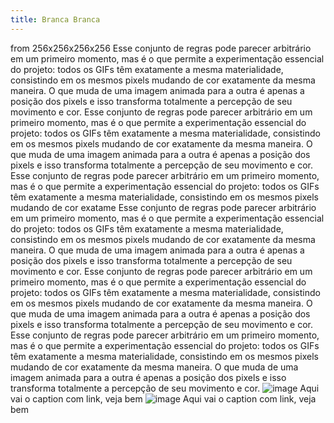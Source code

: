 ```yaml
---
title: Branca Branca
---
```


<Row>
  <Title>Branca Branca</Title>
  <Subtitle>from 256x256x256x256</Subtitle>
</Row>

<Row>
<Col1>
  Esse conjunto de regras pode parecer arbitrário em um primeiro momento, mas é
  o que permite a experimentação essencial do projeto: todos os GIFs têm
  exatamente a mesma materialidade, consistindo em os mesmos pixels mudando de
  cor exatamente da mesma maneira. O que muda de uma imagem animada para a outra
  é apenas a posição dos pixels e isso transforma totalmente a percepção de seu
  movimento e cor.
</Col1>

<Col2>
  Esse conjunto de regras pode parecer arbitrário em um primeiro momento, mas é
  o que permite a experimentação essencial do projeto: todos os GIFs têm
  exatamente a mesma materialidade, consistindo em os mesmos pixels mudando de
  cor exatamente da mesma maneira. O que muda de uma imagem animada para a outra
  é apenas a posição dos pixels e isso transforma totalmente a percepção de seu
  movimento e cor.
</Col2>

<Col1>
  Esse conjunto de regras pode parecer arbitrário em um primeiro momento, mas é
  o que permite a experimentação essencial do projeto: todos os GIFs têm
  exatamente a mesma materialidade, consistindo em os mesmos pixels mudando de
  cor exatame
</Col1>
</Row>

<Row>
<Col2>
  Esse conjunto de regras pode parecer arbitrário em um primeiro momento, mas é
  o que permite a experimentação essencial do projeto: todos os GIFs têm
  exatamente a mesma materialidade, consistindo em os mesmos pixels mudando de
  cor exatamente da mesma maneira. O que muda de uma imagem animada para a outra
  é apenas a posição dos pixels e isso transforma totalmente a percepção de seu
  movimento e cor.
</Col2>

<Col2>
  Esse conjunto de regras pode parecer arbitrário em um primeiro momento, mas é
  o que permite a experimentação essencial do projeto: todos os GIFs têm
  exatamente a mesma materialidade, consistindo em os mesmos pixels mudando de
  cor exatamente da mesma maneira. O que muda de uma imagem animada para a outra
  é apenas a posição dos pixels e isso transforma totalmente a percepção de seu
  movimento e cor.
</Col2>
</Row>

<Row>
  <Col4>
    Esse conjunto de regras pode parecer arbitrário em um primeiro momento, mas
    é o que permite a experimentação essencial do projeto: todos os GIFs têm
    exatamente a mesma materialidade, consistindo em os mesmos pixels mudando de
    cor exatamente da mesma maneira. O que muda de uma imagem animada para a
    outra é apenas a posição dos pixels e isso transforma totalmente a percepção
    de seu movimento e cor.
  </Col4>
</Row>

<Row>
  <Col2>
    <Image
      alt="image"
      path="/pages/a.gif"
      width={1024}
      height={1024}
    >
      Aqui vai o caption <Link href="http://example.com">com link</Link>, veja
      bem
    </Image>
  </Col2>
  <Col2>
    <Image alt="image" path="/moire2.jpg" width={1920} height={720}>
      Aqui vai o caption <Link href="http://example.com">com link</Link>, veja
      bem
    </Image>
  </Col2>
</Row>
